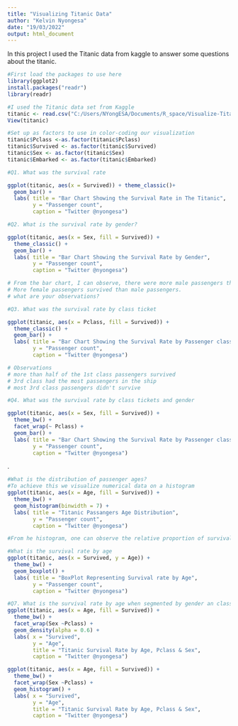 ---
title: "Visualizing Titanic Data"
author: "Kelvin Nyongesa"
date: "19/03/2022"
output: html_document
---

In this project I used the Titanic data from kaggle to answer some questions about the titanic.

<!----First load the packages to use here.----->
```{r}
#First load the packages to use here
library(ggplot2)
install.packages("readr")
library(readr)
```

<!---------I used the Titanic data set from Kaggle----->
```{r}
#I used the Titanic data set from Kaggle
titanic <- read.csv("C:/Users/NYongESA/Documents/R_space/Visualize-Titanic-Data-master/data/train.csv")
View(titanic)

```

<!--Set up as factors to use in color-coding our visualization-->
```{r}
#Set up as factors to use in color-coding our visualization
titanic$Pclass <-as.factor(titanic$Pclass)
titanic$Survived <- as.factor(titanic$Survived)
titanic$Sex <- as.factor(titanic$Sex)
titanic$Embarked <- as.factor(titanic$Embarked)
```
<!--Survived is a categorical variable a bar chat was the best to use to show count--> 
```{r}
#Q1. What was the survival rate

ggplot(titanic, aes(x = Survived)) + theme_classic()+
  geom_bar() +
  labs( title = "Bar Chart Showing the Survival Rate in The Titanic",
        y = "Passenger count",
        caption = "Twitter @nyongesa")

```

<!-------Q1. What is the survival rate by gender?------------------->
```{r}
#Q2. What is the survival rate by gender?

ggplot(titanic, aes(x = Sex, fill = Survived)) +
  theme_classic() +
  geom_bar() +
  labs( title = "Bar Chart Showing the Survival Rate by Gender",
        y = "Passenger count",
        caption = "Twitter @nyongesa")

# From the bar chart, I can observe, there were more male passengers than female passengers in the ship
# More female passengers survived than male passengers.
# what are your observations?

```

<!------------What was the survival rate by class ticket---------->
```{r}
#Q3. What was the survival rate by class ticket

ggplot(titanic, aes(x = Pclass, fill = Survived)) +
  theme_classic() +
  geom_bar() +
  labs( title = "Bar Chart Showing the Survival Rate by Passenger class tickets",
        y = "Passenger count",
        caption = "Twitter @nyongesa")

# Observations
# more than half of the 1st class passengers survived
# 3rd class had the most passengers in the ship
# most 3rd class passengers didn't survive
```

<!--------------------->
```{r}
#Q4. What was the survival rate by class tickets and gender

ggplot(titanic, aes(x = Sex, fill = Survived)) +
  theme_bw() +
  facet_wrap(~ Pclass) +
  geom_bar() +
  labs( title = "Bar Chart Showing the Survival Rate by Passenger class tickets and gender",
        y = "Passenger count",
        caption = "Twitter @nyongesa")
```


<!----Q5. What is the distribution of passenger ages?---->
.
```{r}
#What is the distribution of passenger ages?
#To achieve this we visualize numerical data on a histogram
ggplot(titanic, aes(x = Age, fill = Survived)) +
  theme_bw() +
  geom_histogram(binwidth = 7) +
  labs( title = "Titanic Passangers Age Distribution",
        y = "Passenger count",
        caption = "Twitter @nyongesa")

#From he histogram, one can observe the relative proportion of survival by age.

```

<!--numeric data can also be represented in a box-plot that-->
```{r}
#What is the survival rate by age
ggplot(titanic, aes(x = Survived, y = Age)) +
  theme_bw() +
  geom_boxplot() +
  labs( title = "BoxPlot Representing Survival rate by Age",
        y = "Passenger count",
        caption = "Twitter @nyongesa")
```

<!---------------A density plot---  ---->
```{r}
#Q7. What is the survival rate by age when segmented by gender an class ticket?
ggplot(titanic, aes(x = Age, fill = Survived)) +
  theme_bw() +
  facet_wrap(Sex ~Pclass) +
  geom_density(alpha = 0.6) +
  labs( x = "Survived",
        y = "Age",
        title = "Titanic Survival Rate by Age, Pclass & Sex",
        caption = "Twitter @nyongesa")

```

<!-----Histogram representing the solution to Q7 above----->
```{r}
ggplot(titanic, aes(x = Age, fill = Survived)) +
  theme_bw() +
  facet_wrap(Sex ~Pclass) +
  geom_histogram() +
  labs( x = "Survived",
        y = "Age",
        title = "Titanic Survival Rate by Age, Pclass & Sex",
        caption = "Twitter @nyongesa")

```

